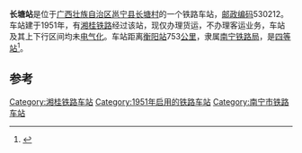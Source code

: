 {{noteTA
|1=zh-cn:始发车次; zh-hk:列車班次;
|2=zh-cn:车次; zh-hk:班次;
}}
{{Infobox China railway station 
|车站名称 = 长塘站
|车站名称拼音 = 
|车站地址 = [[广西壮族自治区|广西壮族自治区]][[邕宁县|邕宁县]]
|归属 = [[南宁铁路局|南宁铁路局]]
|车站等级 = [[四等站_(中铁)|四等站]]
|线路 = [[湘桂铁路|湘桂铁路]]
}}
'''长塘站'''是位于[[广西壮族自治区|广西壮族自治区]][[邕宁县|邕宁县]][[长塘村|长塘村]]的一个铁路车站，[[邮政编码|邮政编码]]530212。车站建于1951年，有[[湘桂铁路|湘桂铁路]]经过该站，现仅办理货运，不办理客运业务，车站及其上下行区间均未[[电气化|电气化]]。车站距离[[衡阳站|衡阳站]]753[[公里|公里]]，隶属[[南宁铁路局|南宁铁路局]]，是[[四等站_(中铁)|四等站]]<ref>{{Cite book|title=中国铁路站名词典|last=孙本祥主编|first=|publisher=北京：[[中国铁道出版社|中国铁道出版社]]|year=2003.04|isbn=7-113-03941-3|location=|pages=480}}</ref>。

==参考==
{{reflist}}

{{start rail box}}
{{s-inop|[[伶俐站|伶俐站]]}}
{{s-line|[[湘桂铁路|湘桂铁路]]}}
{{s-inop|[[邕宁站|邕宁站]]}}
{{end box}}
{{湘桂铁路}}

[[Category:湘桂铁路车站|Category:湘桂铁路车站]]
[[Category:1951年启用的铁路车站|Category:1951年启用的铁路车站]]
[[Category:南宁市铁路车站|Category:南宁市铁路车站]]


{{铁路车站小作品}}
{{广西小作品}}